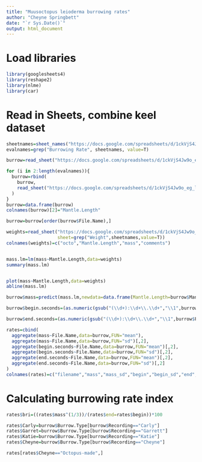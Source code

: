```yaml
---
title: "Muusoctopus leioderma burrowing rates"
author: "Cheyne Springbett"
date: "`r Sys.Date()`"
output: html_document
---
```


# Load libraries
```r
library(googlesheets4)
library(reshape2)
library(nlme)
library(car)
```


# Read in Sheets, combine keel dataset
```r
sheetnames=sheet_names("https://docs.google.com/spreadsheets/d/1ckVjS4Jw9o_eg_l_TAwDFNp_evuu36sFHmXyUqT6YqA")
evalnames=grep("Burrowing Rate", sheetnames, value=T)

burrow=read_sheet("https://docs.google.com/spreadsheets/d/1ckVjS4Jw9o_eg_l_TAwDFNp_evuu36sFHmXyUqT6YqA", sheet=evalnames[1])

for (i in 2:length(evalnames)){
  burrow=rbind(
    burrow,
    read_sheet("https://docs.google.com/spreadsheets/d/1ckVjS4Jw9o_eg_l_TAwDFNp_evuu36sFHmXyUqT6YqA", sheet=evalnames[i])
  )
}
burrow=data.frame(burrow)
colnames(burrow)[2]="Mantle.Length"

burrow=burrow[order(burrow$File.Name),]
```


```r

weights=read_sheet("https://docs.google.com/spreadsheets/d/1ckVjS4Jw9o_eg_l_TAwDFNp_evuu36sFHmXyUqT6YqA",
                   sheet=grep("Weight",sheetnames,value=T))
colnames(weights)=c("octo","Mantle.Length","mass","comments")


mass.lm=lm(mass~Mantle.Length,data=weights)
summary(mass.lm)


plot(mass~Mantle.Length,data=weights)
abline(mass.lm)
```


```r
burrow$mass=predict(mass.lm,newdata=data.frame(Mantle.Length=burrow$Mantle.Length))

burrow$begin.seconds=(as.numeric(gsub("(\\d+):\\d+\\.\\d+","\\1",burrow$Begins.Burrow))*60)+as.numeric(gsub("\\d+:(\\d+\\.\\d+)","\\1",burrow$Begins.Burrow))

burrow$end.seconds=(as.numeric(gsub("(\\d+):\\d+\\.\\d+","\\1",burrow$Finishes.Burrow))*60)+as.numeric(gsub("\\d+:(\\d+\\.\\d+)","\\1",burrow$Finishes.Burrow))

```


```r
rates=cbind(
  aggregate(mass~File.Name,data=burrow,FUN="mean"),
  aggregate(mass~File.Name,data=burrow,FUN="sd")[,2],
  aggregate(begin.seconds~File.Name,data=burrow,FUN="mean")[,2],
  aggregate(begin.seconds~File.Name,data=burrow,FUN="sd")[,2],
  aggregate(end.seconds~File.Name,data=burrow,FUN="mean")[,2],
  aggregate(end.seconds~File.Name,data=burrow,FUN="sd")[,2]
)
colnames(rates)=c("filename","mass","mass_sd","begin","begin_sd","end","end_sd")
```

# Calculating burrowing rate index
```r
rates$bri=((rates$mass^(1/3))/(rates$end=rates$begin))*100
```

```r
rates$Carly=burrow$Burrow.Type[burrow$Recording=="Carly"]
rates$Garret=burrow$Burrow.Type[burrow$Recording=="Garrett"]
rates$Katie=burrow$Burrow.Type[burrow$Recording=="Katie"]
rates$Cheyne=burrow$Burrow.Type[burrow$Recording=="Cheyne"]
```


```r
rates[rates$Cheyne=="Octopus-made",]
```

